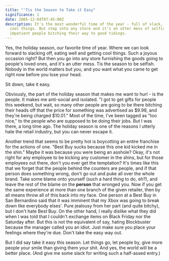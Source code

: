 ```yaml
---
title: "'Tis the Season to Take it Easy"
significance: 1
date: 2005-12-04T07:45:00Z
description: It's the most wonderful time of the year - full of slack, food and
  cool things. But step into any store and it's an utter mess of selfish,
  impatient people bitching their way to good tidings.
---
```


Yes, the holiday season, our favorite time of year. Where we can look forward to slacking off, eating well and getting cool things. Such a joyous occasion right? But then you go into any store furnishing the goods going to people's loved ones, and it's an utter mess. Tis the season to be selfish. Nobody in the world matters but you, and you want what you came to get right now before you lose your head.

Sit down, take it easy.

Obviously, the part of the holiday season that makes me want to hurl - is the people. It makes me anti-social and isolated. "I got to get gifts for people this weekend, but wait, so many other people are going to be there bitching their heads off that the price for something was advertised as $9.98, and they're being charged $10.01." Most of the time, I've been tagged as "too nice," to the people who are supposed to be doing their jobs. But I was there, a long time ago. The holiday season is one of the reasons I utterly hate the retail industry, but you can never escape it.

Another trend that seems to be pretty hot is boycotting an entire franchise for the actions of one. "Best Buy sucks because this one kid kicked me in the shin." Maybe it was because you were being an asshole? Okay, it's not right for any employee to be kicking any customer in the shins, but for those employees out there, don't you ever get the temptation? It's times like this that we forget that the people behind the counters are people, and if that person does something wrong, don't go out and puke all over the whole brand. Take some blame onto yourself (such a hard thing to do, eh?), and leave the rest of the blame on the **person** that wronged you. Now if you get the same experience at more than one branch of the given retailer, then by all means throw all of this back into my face. One person at a Best Buy in San Bernardino said that it was imminent that my Xbox was going to break down like everybody elses'. Pure jealousy from her part (and quite bitchy), but I don't hate Best Buy. On the other hand, I really dislike what they did when I was told that I couldn't exchange items on Black Friday nor the Saturday after. But this is not the equivalent of say, hating Blockbuster because the manager called you an idiot. Just make sure you place your feelings where they're due. Don't take the easy way out.

But I did say take it easy this season. Let things go, let people by, give more people your smile than giving them your shit. And yes, the world will be a better place. (And give me some slack for writing such a half-assed entry.)
